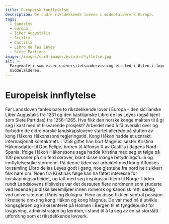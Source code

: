 ```yaml
---
title: Europeisk innflytelse
description: De andre riksdekkende lovene i middelalderens Europa.
tags:
  - landslov
  - europa
  - liber Augustalis
  - Sicilia
  - Castilla
  - Libro de las Leyes
  - Siete Partidas
image: /images/card-images/euroinnflyttelse.jpg
alt: >-
  Fargemaleri som viser universitetsundervisning et sted i Østen i løpet av
  middelalderen.
---
```



# Europeisk innflytelse

<Container stil="initial side">
    Før Landsloven fantes bare to riksdekkende lover i Europa – den sicilianske Liber Augustalis fra 1231 og den kastiljanske Libro de las Leyes (også kjent som Siete Partidas) fra 1256–1265. Hva fikk den norske konge makten til å gi seg i kast med et tilsvarende prosjekt? Arbeidet med å få oversikt over og forbedre de eldre norske landskapslovene startet allerede på slutten av kong Håkons Håkonssons regjeringstid. Kong Håkon hadde et utstrakt internasjonalt kontaktnett. I 1258 giftet han bort Magnus’ søster Kristina Håkonsdatter til Don Felipe, broren til Alfonso X av Castilla i dagens Nord-Spania. Ifølge Håkon Håkonssons saga hadde Kristina med seg et følge på 100 personer på sin ferd sørover, blant disse mange betydningsfulle og innflytelsesrike stormenn. På denne tiden var arbeidet med kong Alfonsos lovsamling Libro de las Leyes godt i gang, noe gjestene fra nord helt sikkert fikk høre om. Noen fra Kristinas følge kan ha fattet interesse for lovskapningsarbeidet, og tatt med seg inspirasjon hjem til Norge. I tiden rundt Landslovens tilblivelse var det dessuten flere nordmenn som studerte ved ledende juridiske læremiljøer innen romersk og kanonisk rett, særlig ved universitetene i Paris og Bologna. Flere av disse fikk en sentral posisjon i kretsene omkring kong Håkon og kong Magnus. De var med på å utvikle kongsgården og kirkesenteret på Holmen i Bergen til et tyngdepunkt for lovgivning, administrasjon og lærdom, i stand til å ta seg av en så storslått utfordring som et riksdekkende lovverk.
</Container>

<Figure
    image="/images/introduksjon/munthesspanis.jpg"
    title="Gerhard Munthe (1849-1929): Prinsesse Kristinas brudeferd. Foto: O. Væring."
    alt="Maleri som avbilder prinsesse Kristinas brudeferd."
>
</Figure>
